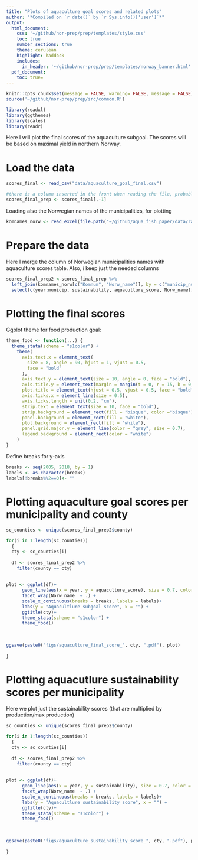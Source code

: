 ```yaml
---
title: "Plots of aquaculture goal scores and related plots"
author: "*Compiled on `r date()` by `r Sys.info()['user']`*"
output: 
  html_document:
    css: '~/github/nor-prep/prep/templates/style.css'
    toc: true
    number_sections: true
    theme: cerulean
    highlight: haddock
    includes: 
      in_header: '~/github/nor-prep/prep/templates/norway_banner.html'
  pdf_document:
    toc: true=
---
```


```r
knitr::opts_chunk$set(message = FALSE, warning= FALSE, message = FALSE)
source('~/github/nor-prep/prep/src/common.R')
```


```r
library(readxl)
library(ggthemes)
library(scales)
library(readr)
``` 

Here I will plot the final scores of the aquaculture subgoal.
The scores will be based on maximal yield in northern Norway.

# Load the data 
```r
scores_final <- read_csv("data/aquaculture_goal_final.csv")

#there is a column inserted in the front when reading the file, probably read_csv feature
scores_final_prep <- scores_final[,-1]
```

Loading also the Norwegian names of the municipalities, for plotting
```r
komnames_norw <- read_excel(file.path("~/github/aqua_fish_paper/data/raw/komlist_norw.xlsx"))
```

# Prepare the data
Here I merge the column of Norwegian municipalities names with aquaculture scores table. Also, i keep just the needed columns


```r
scores_final_prep2 <-scores_final_prep %>% 
  left_join(komnames_norw[c("Komnum", "Norw_name")], by = c("municip_number" = "Komnum")) %>% 
  select(c(year:municip, sustainability, aquaculture_score, Norw_name))
```

# Plotting the final scores
Ggplot theme for food production goal:

```r
theme_food <- function(...) {
  theme_stata(scheme = "s1color") +
    theme(
      axis.text.x = element_text(
        size = 8, angle = 90, hjust = 1, vjust = 0.5,
        face = "bold"
      ),
      axis.text.y = element_text(size = 10, angle = 0, face = "bold"),
      axis.title.y = element_text(margin = margin(t = 0, r = 15, b = 0, l = 0), face = "bold", size = 10),
      plot.title = element_text(hjust = 0.5, vjust = 0.5, face = "bold"),
      axis.ticks.x = element_line(size = 0.5),
      axis.ticks.length = unit(0.2, "cm"),
      strip.text = element_text(size = 10, face = "bold"),
      strip.background = element_rect(fill = "bisque", color ="bisque"),
      panel.background = element_rect(fill = "white"),
      plot.background = element_rect(fill = "white"),
      panel.grid.major.y = element_line(color = "grey", size = 0.7),
      legend.background = element_rect(color = "white")
    )
}

```

Define breaks for y-axis
```r
breaks <- seq(2005, 2018, by = 1)
labels <- as.character(breaks)
labels[!breaks%%2==0]<- ""
```

# Plotting aquaculture goal scores per municipality and county

```r
sc_counties <- unique(scores_final_prep2$county) 

for(i in 1:length(sc_counties))
  {
  cty <- sc_counties[i]
  
  df <- scores_final_prep2 %>%
    filter(county == cty) 
    
    
plot <- ggplot(df)+
      geom_line(aes(x = year, y = aquaculture_score), size = 0.7, color = "darkblue") +
      facet_wrap(Norw_name  ~ .) +
      scale_x_continuous(breaks = breaks, labels = labels)+
      labs(y = "Aquacultlure subgoal score", x = "") +
      ggtitle(cty)+
      theme_stata(scheme = "s1color") +
      theme_food()
           
           
            
ggsave(paste0("figs/aquaculture_final_score_", cty, ".pdf"), plot)
  
}
```

# Plotting aquacutlure sustainability scores per municipality
Here we plot just the sustainability scores (that are multiplied by production/max production)
```r
sc_counties <- unique(scores_final_prep2$county) 

for(i in 1:length(sc_counties))
  {
  cty <- sc_counties[i]
  
  df <- scores_final_prep2 %>%
    filter(county == cty) 
    
    
plot <- ggplot(df)+
      geom_line(aes(x = year, y = sustainability), size = 0.7, color = "black") +
      facet_wrap(Norw_name  ~ .) +
      scale_x_continuous(breaks = breaks, labels = labels)+
      labs(y = "Aquacultlure sustainability score", x = "") +
      ggtitle(cty)+
      theme_stata(scheme = "s1color") +
      theme_food()
           
           
            
ggsave(paste0("figs/aquaculture_sustainability_score_", cty, ".pdf"), plot)
  
}
```

